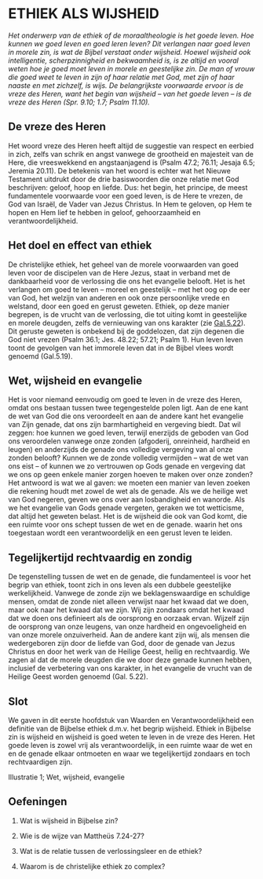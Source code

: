 # ETHIEK ALS WIJSHEID {#sec-wijsheid}

*Het onderwerp van de ethiek of de moraaltheologie is het goede leven. Hoe kunnen we goed leven en goed leren leven? Dit verlangen naar goed leven in morele zin, is wat de Bijbel verstaat onder wijsheid. Hoewel wijsheid ook intelligentie, scherpzinnigheid en bekwaamheid is, is ze altijd en vooral weten hoe je goed moet leven in morele en geestelijke zin. De man of vrouw die goed weet te leven in zijn of haar relatie met God, met zijn of haar naaste en met zichzelf, is wijs. De belangrijkste voorwaarde ervoor is de vreze des Heren, want het begin van wijsheid – van het goede leven – is de vreze des Heren (Spr. 9.10; 1.7; Psalm 11.10).*

## De vreze des Heren

Het woord vreze des Heren heeft altijd de suggestie van respect en eerbied in zich, zelfs van schrik en angst vanwege de grootheid en majesteit van de Here, die vreeswekkend en angstaanjagend is (Psalm 47.2; 76.11; Jesaja 6.5; Jeremia 20.11). De betekenis van het woord is echter wat het Nieuwe Testament uitdrukt door de drie basiswoorden die onze relatie met God beschrijven: geloof, hoop en liefde. Dus: het begin, het principe, de meest fundamentele voorwaarde voor een goed leven, is de Here te vrezen, de God van Israël, de Vader van Jezus Christus. In Hem te geloven, op Hem te hopen en Hem lief te hebben in geloof, gehoorzaamheid en verantwoordelijkheid.

## Het doel en effect van ethiek

De christelijke ethiek, het geheel van de morele voorwaarden van goed leven voor de discipelen van de Here Jezus, staat in verband met de dankbaarheid voor de verlossing die ons het evangelie belooft. Het is het verlangen om goed te leven – moreel en geestelijk – met het oog op de eer van God, het welzijn van anderen en ook onze persoonlijke vrede en welstand, door een goed en gerust geweten. Ethiek, op deze manier begrepen, is de vrucht van de verlossing, die tot uiting komt in geestelijke en morele deugden, zelfs de vernieuwing van ons karakter (zie [Gal.5.22](https://herzienestatenvertaling.nl/teksten/galaten/5#6)). Dit geruste geweten is onbekend bij de goddelozen, dat zijn degenen die God niet vrezen (Psalm 36.1; Jes. 48.22; 57.21; Psalm 1). Hun leven leven toont de gevolgen van het immorele leven dat in de Bijbel vlees wordt genoemd (Gal.5.19).

## Wet, wijsheid en evangelie

Het is voor niemand eenvoudig om goed te leven in de vreze des Heren, omdat ons bestaan tussen twee tegengestelde polen ligt. Aan de ene kant de wet van God die ons veroordeelt en aan de andere kant het evangelie van Zijn genade, dat ons zijn barmhartigheid en vergeving biedt. Dat wil zeggen: hoe kunnen we goed leven, terwijl enerzijds de geboden van God ons veroordelen vanwege onze zonden (afgoderij, onreinheid, hardheid en leugen) en anderzijds de genade ons volledige vergeving van al onze zonden belooft? Kunnen we de zonde volledig vermijden – wat de wet van ons eist – of kunnen we zo vertrouwen op Gods genade en vergeving dat we ons op geen enkele manier zorgen hoeven te maken over onze zonden? Het antwoord is wat we al gaven: we moeten een manier van leven zoeken die rekening houdt met zowel de wet als de genade. Als we de heilige wet van God negeren, geven we ons over aan losbandigheid en wanorde. Als we het evangelie van Gods genade vergeten, geraken we tot wetticisme, dat altijd het geweten belast. Het is de wijsheid die ook van God komt, die een ruimte voor ons schept tussen de wet en de genade. waarin het ons toegestaan wordt een verantwoordelijk en een gerust leven te leiden.

## Tegelijkertijd rechtvaardig en zondig

De tegenstelling tussen de wet en de genade, die fundamenteel is voor het begrip van ethiek, toont zich in ons leven als een dubbele geestelijke werkelijkheid. Vanwege de zonde zijn we beklagenswaardige en schuldige mensen, omdat de zonde niet alleen verwijst naar het kwaad dat we doen, maar ook naar het kwaad dat we zijn. Wij zijn zondaars omdat het kwaad dat we doen ons definieert als de oorsprong en oorzaak ervan. Wijzelf zijn de oorsprong van onze leugens, van onze hardheid en ongevoeligheid en van onze morele onzuiverheid. Aan de andere kant zijn wij, als mensen die wedergeboren zijn door de liefde van God, door de genade van Jezus Christus en door het werk van de Heilige Geest, heilig en rechtvaardig. We zagen al dat de morele deugden die we door deze genade kunnen hebben, inclusief de verbetering van ons karakter, in het evangelie de vrucht van de Heilige Geest worden genoemd (Gal. 5.22).

## Slot

We gaven in dit eerste hoofdstuk van Waarden en Verantwoordelijkheid een definitie van de Bijbelse ethiek d.m.v. het begrip wijsheid. Ethiek in Bijbelse zin is wijsheid en wijsheid is goed weten te leven in de vreze des Heren. Het goede leven is zowel vrij als verantwoordelijk, in een ruimte waar de wet en en de genade elkaar ontmoeten en waar we tegelijkertijd zondaars en toch rechtvaardigen zijn.

Illustratie 1; Wet, wijsheid, evangelie

## Oefeningen

1.  Wat is wijsheid in Bijbelse zin?

2.  Wie is de wijze van Mattheüs 7.24-27?

3.  Wat is de relatie tussen de verlossingsleer en de ethiek?

4.  Waarom is de christelijke ethiek zo complex?
